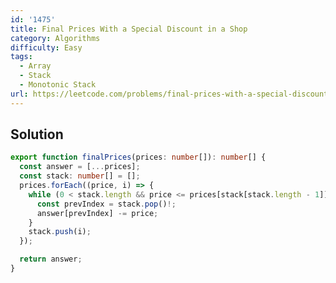 ```yaml
---
id: '1475'
title: Final Prices With a Special Discount in a Shop
category: Algorithms
difficulty: Easy
tags:
  - Array
  - Stack
  - Monotonic Stack
url: https://leetcode.com/problems/final-prices-with-a-special-discount-in-a-shop
---
```


## Solution

```typescript filename="solution.ts" copy
export function finalPrices(prices: number[]): number[] {
  const answer = [...prices];
  const stack: number[] = [];
  prices.forEach((price, i) => {
    while (0 < stack.length && price <= prices[stack[stack.length - 1]]) {
      const prevIndex = stack.pop()!;
      answer[prevIndex] -= price;
    }
    stack.push(i);
  });

  return answer;
}
```
